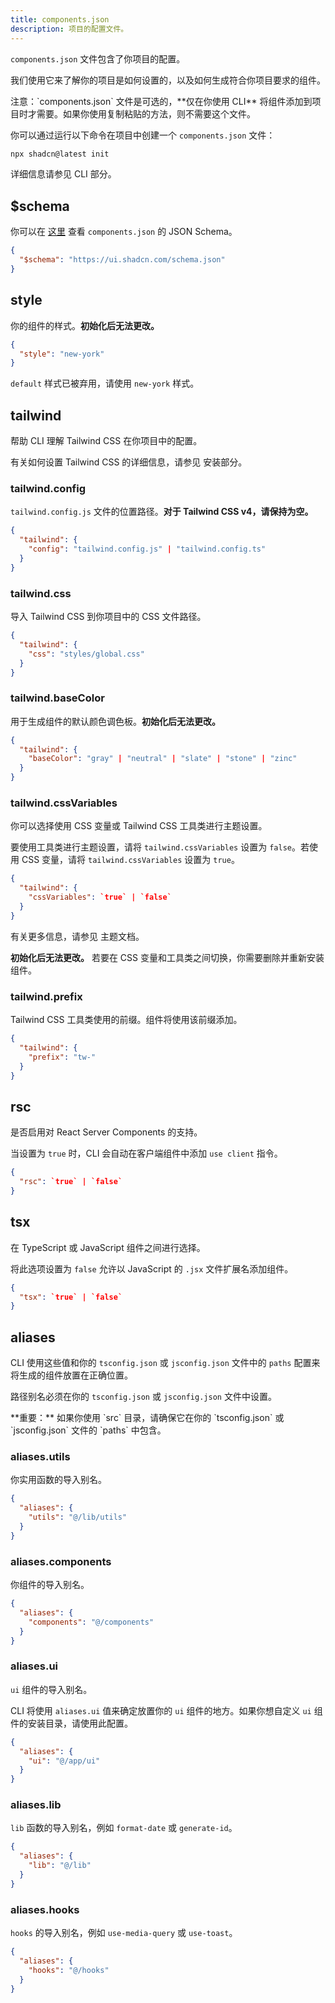 ```yaml
---
title: components.json
description: 项目的配置文件。
---
```


`components.json` 文件包含了你项目的配置。

我们使用它来了解你的项目是如何设置的，以及如何生成符合你项目要求的组件。

<Callout className="mt-6">
  注意：`components.json` 文件是可选的，**仅在你使用 CLI**
  将组件添加到项目时才需要。如果你使用复制粘贴的方法，则不需要这个文件。
</Callout>

你可以通过运行以下命令在项目中创建一个 `components.json` 文件：

```bash
npx shadcn@latest init
```

详细信息请参见 <Link href="/docs/cli">CLI 部分</Link>。

## $schema

你可以在 [这里](https://ui.shadcn.com/schema.json) 查看 `components.json` 的 JSON Schema。

```json title="components.json"
{
  "$schema": "https://ui.shadcn.com/schema.json"
}
```

## style

你的组件的样式。**初始化后无法更改。**

```json title="components.json"
{
  "style": "new-york"
}
```

`default` 样式已被弃用，请使用 `new-york` 样式。

## tailwind

帮助 CLI 理解 Tailwind CSS 在你项目中的配置。

有关如何设置 Tailwind CSS 的详细信息，请参见 <Link href="/docs/installation">安装部分</Link>。

### tailwind.config

`tailwind.config.js` 文件的位置路径。**对于 Tailwind CSS v4，请保持为空。**

```json title="components.json"
{
  "tailwind": {
    "config": "tailwind.config.js" | "tailwind.config.ts"
  }
}
```

### tailwind.css

导入 Tailwind CSS 到你项目中的 CSS 文件路径。

```json title="components.json"
{
  "tailwind": {
    "css": "styles/global.css"
  }
}
```

### tailwind.baseColor

用于生成组件的默认颜色调色板。**初始化后无法更改。**

```json title="components.json"
{
  "tailwind": {
    "baseColor": "gray" | "neutral" | "slate" | "stone" | "zinc"
  }
}
```

### tailwind.cssVariables

你可以选择使用 CSS 变量或 Tailwind CSS 工具类进行主题设置。

要使用工具类进行主题设置，请将 `tailwind.cssVariables` 设置为 `false`。若使用 CSS 变量，请将 `tailwind.cssVariables` 设置为 `true`。

```json title="components.json"
{
  "tailwind": {
    "cssVariables": `true` | `false`
  }
}
```

有关更多信息，请参见 <Link href="/docs/theming">主题文档</Link>。

**初始化后无法更改。** 若要在 CSS 变量和工具类之间切换，你需要删除并重新安装组件。

### tailwind.prefix

Tailwind CSS 工具类使用的前缀。组件将使用该前缀添加。

```json title="components.json"
{
  "tailwind": {
    "prefix": "tw-"
  }
}
```

## rsc

是否启用对 React Server Components 的支持。

当设置为 `true` 时，CLI 会自动在客户端组件中添加 `use client` 指令。

```json title="components.json"
{
  "rsc": `true` | `false`
}
```

## tsx

在 TypeScript 或 JavaScript 组件之间进行选择。

将此选项设置为 `false` 允许以 JavaScript 的 `.jsx` 文件扩展名添加组件。

```json title="components.json"
{
  "tsx": `true` | `false`
}
```

## aliases

CLI 使用这些值和你的 `tsconfig.json` 或 `jsconfig.json` 文件中的 `paths` 配置来将生成的组件放置在正确位置。

路径别名必须在你的 `tsconfig.json` 或 `jsconfig.json` 文件中设置。

<Callout className="mt-6">
  **重要：** 如果你使用 `src` 目录，请确保它在你的 `tsconfig.json` 或 `jsconfig.json` 文件的 `paths` 中包含。
</Callout>

### aliases.utils

你实用函数的导入别名。

```json title="components.json"
{
  "aliases": {
    "utils": "@/lib/utils"
  }
}
```

### aliases.components

你组件的导入别名。

```json title="components.json"
{
  "aliases": {
    "components": "@/components"
  }
}
```

### aliases.ui

`ui` 组件的导入别名。

CLI 将使用 `aliases.ui` 值来确定放置你的 `ui` 组件的地方。如果你想自定义 `ui` 组件的安装目录，请使用此配置。

```json title="components.json"
{
  "aliases": {
    "ui": "@/app/ui"
  }
}
```

### aliases.lib

`lib` 函数的导入别名，例如 `format-date` 或 `generate-id`。

```json title="components.json"
{
  "aliases": {
    "lib": "@/lib"
  }
}
```

### aliases.hooks

`hooks` 的导入别名，例如 `use-media-query` 或 `use-toast`。

```json title="components.json"
{
  "aliases": {
    "hooks": "@/hooks"
  }
}
```
